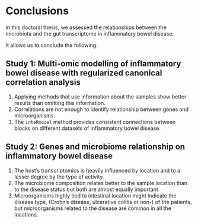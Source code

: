 # Conclusions

In this doctoral thesis, we assessed the relationships between the microbiota and the gut transcriptome in inflammatory bowel disease.

It allows us to conclude the following:

## Study 1: Multi-omic modelling of inflammatory bowel disease with regularized canonical correlation analysis

1.  Applying methods that use information about the samples show better results than omitting this information.
2.  Correlations are not enough to identify relationship between genes and microorganisms.
3.  The `inteRmodel` method provides consistent connections between blocks on different datasets of inflammatory bowel disease.

## Study 2: Genes and microbiome relationship on inflammatory bowel disease

1.  The host's transcriptomics is heavily influenced by location and to a lesser degree by the type of activity.
2.  The microbiome composition relates better to the sample location than to the disease status but both are almost equally important
3.  Microorganisms highly tied to intestinal location might indicate the disease type, (Crohn's disease, ulcerative colitis or non-\acr{IBD}) of the patients, but microorganisms related to the disease are common in all the locations.
